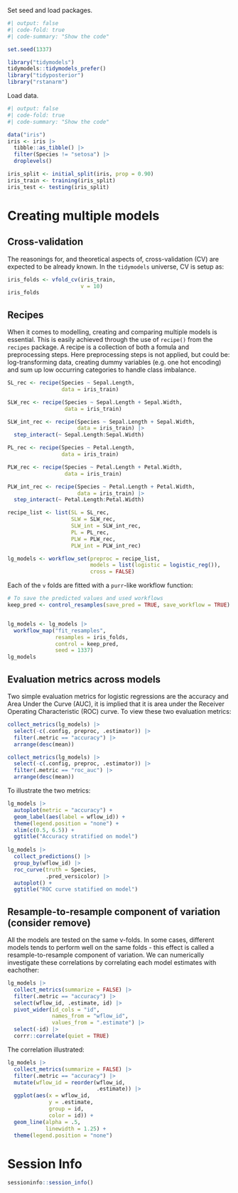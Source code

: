 Set seed and load packages.
```r
#| output: false
#| code-fold: true
#| code-summary: "Show the code"

set.seed(1337)

library("tidymodels")
tidymodels::tidymodels_prefer()
library("tidyposterior")
library("rstanarm")
```

Load data.
```r
#| output: false
#| code-fold: true
#| code-summary: "Show the code"

data("iris")
iris <- iris |>
  tibble::as_tibble() |> 
  filter(Species != "setosa") |> 
  droplevels()

iris_split <- initial_split(iris, prop = 0.90)
iris_train <- training(iris_split)
iris_test <- testing(iris_split)
```


# Creating multiple models
## Cross-validation
The reasonings for, and theoretical aspects of, cross-validation (CV) are expected to be already known. In the `tidymodels` universe, CV is setup as:
```r
iris_folds <- vfold_cv(iris_train,
                       v = 10)
iris_folds
```



## Recipes
When it comes to modelling, creating and comparing multiple models is essential. This is easily achieved through the use of `recipe()` from the `recipes` package. A recipe is a collection of both a fomula and preprocessing steps. Here preprocessing steps is not applied, but could be: log-transforming data, creating dummy variables (e.g. one hot encoding) and sum up low occurring categories to handle class imbalance.

```r
SL_rec <- recipe(Species ~ Sepal.Length,
                 data = iris_train)

SLW_rec <- recipe(Species ~ Sepal.Length + Sepal.Width,
                  data = iris_train)

SLW_int_rec <- recipe(Species ~ Sepal.Length + Sepal.Width,
                      data = iris_train) |>
  step_interact(~ Sepal.Length:Sepal.Width)

PL_rec <- recipe(Species ~ Petal.Length,
                 data = iris_train)

PLW_rec <- recipe(Species ~ Petal.Length + Petal.Width,
                  data = iris_train)

PLW_int_rec <- recipe(Species ~ Petal.Length + Petal.Width,
                      data = iris_train) |>
  step_interact(~ Petal.Length:Petal.Width)

recipe_list <- list(SL = SL_rec,
                    SLW = SLW_rec,
                    SLW_int = SLW_int_rec,
                    PL = PL_rec,
                    PLW = PLW_rec,
                    PLW_int = PLW_int_rec)

lg_models <- workflow_set(preproc = recipe_list,
                          models = list(logistic = logistic_reg()),
                          cross = FALSE)
```

Each of the `v` folds are fitted with a `purr`-like workflow function:
```r
# To save the predicted values and used workflows
keep_pred <- control_resamples(save_pred = TRUE, save_workflow = TRUE)


lg_models <- lg_models |> 
  workflow_map("fit_resamples",
               resamples = iris_folds,
               control = keep_pred,
               seed = 1337)
lg_models
```
## Evaluation metrics across models
Two simple evaluation metrics for logistic regressions are the accuracy and Area Under the Curve (AUC), it is implied that it is area under the Receiver Operating Characteristic (ROC) curve. To view these two evaluation metrics:
```r
collect_metrics(lg_models) |> 
  select(-c(.config, preproc, .estimator)) |> 
  filter(.metric == "accuracy") |> 
  arrange(desc(mean))

collect_metrics(lg_models) |> 
  select(-c(.config, preproc, .estimator)) |> 
  filter(.metric == "roc_auc") |> 
  arrange(desc(mean))
```
To illustrate the two metrics:
```r
lg_models |> 
  autoplot(metric = "accuracy") +
  geom_label(aes(label = wflow_id)) +
  theme(legend.position = "none") +
  xlim(c(0.5, 6.5)) +
  ggtitle("Accuracy stratified on model")
  
lg_models |> 
  collect_predictions() |> 
  group_by(wflow_id) |> 
  roc_curve(truth = Species,
            .pred_versicolor) |> 
  autoplot() +
  ggtitle("ROC curve statified on model")
```

## Resample-to-resample component of variation (consider remove)
All the models are tested on the same v-folds. In some cases, different models tends to perform well on the same folds - this effect is called a resample-to-resample component of variation. We can numerically investigate these correlations by correlating each model estimates with eachother:
```r
lg_models |> 
  collect_metrics(summarize = FALSE) |> 
  filter(.metric == "accuracy") |> 
  select(wflow_id, .estimate, id) |> 
  pivot_wider(id_cols = "id",
              names_from = "wflow_id",
              values_from = ".estimate") |>
  select(-id) |> 
  corrr::correlate(quiet = TRUE)
```

The correlation illustrated:
```r
lg_models |> 
  collect_metrics(summarize = FALSE) |> 
  filter(.metric == "accuracy") |> 
  mutate(wflow_id = reorder(wflow_id,
                            .estimate)) |> 
  ggplot(aes(x = wflow_id,
             y = .estimate,
             group = id,
             color = id)) + 
  geom_line(alpha = .5,
            linewidth = 1.25) + 
  theme(legend.position = "none")
```

# Session Info

```r
sessioninfo::session_info()
```